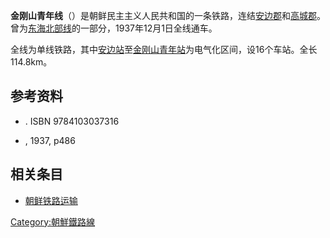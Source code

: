 {{鐵道路線情報
|諺文 = 금강산청년선
|漢字 = 金剛山靑年線
|馬-賴式 = Kŭmkangsan Ch'ŏngnyŏn sŏn
|文觀部式 = Geumgangsan Cheongnyeon seon
|路線名稱 = 金剛山青年線
|路線顏色 = red
|圖片 =DPRK-Kumgangsan Chongnyon Line.png
|圖片說明 =
|種類 = [[正線|幹線鐵路]]
|國家 = {{PRK}}
|狀態 = 營業中
|起點 = [[安邊站|安邊站]]
|終點 = [[鑑湖站|鑑湖站]]
|站數 = 17個
|載客量 =
|通車 = 1929年9月11日
|廢除 =
|擁有者 = [[朝鮮民主主義人民共和國鐵道省|朝鮮民主主義人民共和國鐵道省]]
|營運者 = [[朝鮮民主主義人民共和國鐵道省|朝鮮民主主義人民共和國鐵道省]]
|營業距離 = 114.8公里
|軌距 = [[標準軌|標準軌]]（1,435毫米）
|軌道數量 = [[單線鐵路|單線]]
|電氣化鐵路 = [[直流電|直流電]] 3,000 [[伏特|V]]
|營業最高速度 =
|設計最高速度 =
}}
'''金刚山青年线'''（{{kor|諺=금강산청년선|漢=金剛山靑年線|羅=Keumgangsan Cheongnyeonseon|f=y}}）是朝鲜民主主义人民共和国的一条铁路，连结[[安边郡|安边郡]]和[[高城郡_(朝鲜)|高城郡]]。曾为[[东海北部线|东海北部线]]的一部分，1937年12月1日全线通车。

全线为单线铁路，其中[[安边站|安边站]]至[[金刚山青年站|金刚山青年站]]为电气化区间，设16个车站。全长114.8km。

==参考资料==
*{{lang|ja|国分隼人（2007年）. 『将軍様の鉄道 北朝鮮鉄道事情』, 新潮社}}. ISBN 9784103037316
*{{lang|ja|鉄道省 編, 《鉄道停車場一覧 昭和12年10月1日現在》}}, 1937, p486

==相关条目==
*[[朝鲜铁路运输|朝鲜铁路运输]]

{{朝鲜铁路线}}
{{金刚山青年线}}

[[Category:朝鮮鐵路線|Category:朝鮮鐵路線]]